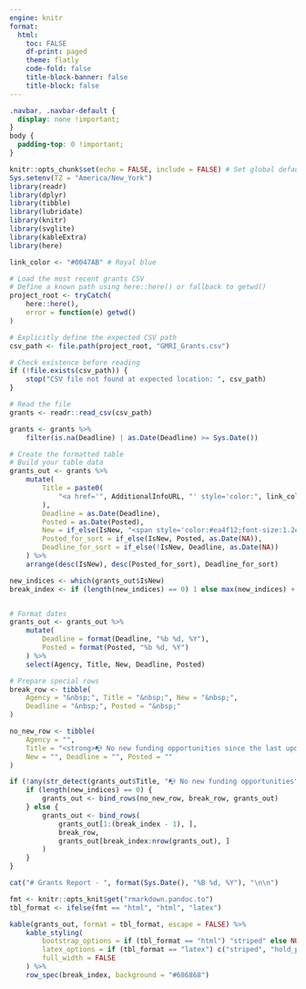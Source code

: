 ```yaml
---
engine: knitr
format:
  html:
    toc: FALSE
    df-print: paged
    theme: flatly
    code-fold: false
    title-block-banner: false
    title-block: false
---
```


```css
.navbar, .navbar-default {
  display: none !important;
}
body {
  padding-top: 0 !important;
}
```

```r
knitr::opts_chunk$set(echo = FALSE, include = FALSE) # Set global defaults
Sys.setenv(TZ = "America/New_York")
library(readr)
library(dplyr)
library(tibble)
library(lubridate)
library(knitr)
library(svglite)
library(kableExtra)
library(here)

link_color <- "#0047AB" # Royal blue
```

```r
# Load the most recent grants CSV
# Define a known path using here::here() or fallback to getwd()
project_root <- tryCatch(
    here::here(),
    error = function(e) getwd()
)

# Explicitly define the expected CSV path
csv_path <- file.path(project_root, "GMRI_Grants.csv")

# Check existence before reading
if (!file.exists(csv_path)) {
    stop("CSV file not found at expected location: ", csv_path)
}

# Read the file
grants <- readr::read_csv(csv_path)

grants <- grants %>%
    filter(is.na(Deadline) | as.Date(Deadline) >= Sys.Date())

# Create the formatted table
# Build your table data
grants_out <- grants %>%
    mutate(
        Title = paste0(
            "<a href='", AdditionalInfoURL, "' style='color:", link_color, ";'>", Title, "</a>"
        ),
        Deadline = as.Date(Deadline),
        Posted = as.Date(Posted),
        New = if_else(IsNew, "<span style='color:#ea4f12;font-size:1.2em;'>&#x25CF;</span>", ""),
        Posted_for_sort = if_else(IsNew, Posted, as.Date(NA)),
        Deadline_for_sort = if_else(!IsNew, Deadline, as.Date(NA))
    ) %>%
    arrange(desc(IsNew), desc(Posted_for_sort), Deadline_for_sort)

new_indices <- which(grants_out$IsNew)
break_index <- if (length(new_indices) == 0) 1 else max(new_indices) + 1


# Format dates
grants_out <- grants_out %>%
    mutate(
        Deadline = format(Deadline, "%b %d, %Y"),
        Posted = format(Posted, "%b %d, %Y")
    ) %>%
    select(Agency, Title, New, Deadline, Posted)

# Prepare special rows
break_row <- tibble(
    Agency = "&nbsp;", Title = "&nbsp;", New = "&nbsp;",
    Deadline = "&nbsp;", Posted = "&nbsp;"
)

no_new_row <- tibble(
    Agency = "",
    Title = "<strong>📭 No new funding opportunities since the last update.</strong>",
    New = "", Deadline = "", Posted = ""
)

if (!any(str_detect(grants_out$Title, "📭 No new funding opportunities"))) {
    if (length(new_indices) == 0) {
        grants_out <- bind_rows(no_new_row, break_row, grants_out)
    } else {
        grants_out <- bind_rows(
            grants_out[1:(break_index - 1), ],
            break_row,
            grants_out[break_index:nrow(grants_out), ]
        )
    }
}
```

```r
cat("# Grants Report - ", format(Sys.Date(), "%B %d, %Y"), "\n\n")
```

```r
fmt <- knitr::opts_knit$get("rmarkdown.pandoc.to")
tbl_format <- ifelse(fmt == "html", "html", "latex")

kable(grants_out, format = tbl_format, escape = FALSE) %>%
    kable_styling(
        bootstrap_options = if (tbl_format == "html") "striped" else NULL,
        latex_options = if (tbl_format == "latex") c("striped", "hold_position") else NULL,
        full_width = FALSE
    ) %>%
    row_spec(break_index, background = "#686868")
```
